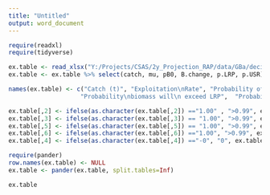 ```yaml
---
title: "Untitled"
output: word_document
---
```


```r

require(readxl)
require(tidyverse)

ex.table <- read_xlsx("Y:/Projects/CSAS/2y_Projection_RAP/data/GBa/decisiontables.xlsx")
ex.table <- ex.table %>% select(catch, mu, pB0, B.change, p.LRP, p.USR)

names(ex.table) <- c("Catch (t)", "Exploitation\nRate", "Probability of\nBiomass Decline", "Expected\nChange in\nBiomass (%)", 
                    "Probability\nbiomass will\n exceed LRP",  "Probability\nbiomass will\n exceed USR")

ex.table[,2] <- ifelse(as.character(ex.table[,2]) =="1.00" , ">0.99", ex.table[,2])
ex.table[,3] <- ifelse(as.character(ex.table[,3]) == "1.00", ">0.99", ex.table[,3])
ex.table[,5] <- ifelse(as.character(ex.table[,5]) == "1.00", ">0.99", ex.table[,5])
ex.table[,6] <- ifelse(as.character(ex.table[,6]) =="1.00", ">0.99", ex.table[,6])
ex.table[,4] <- ifelse(as.character(ex.table[,4]) =="-0", "0", ex.table[,4])

require(pander)
row.names(ex.table) <- NULL
ex.table <- pander(ex.table, split.tables=Inf)
```

```r
ex.table
```

